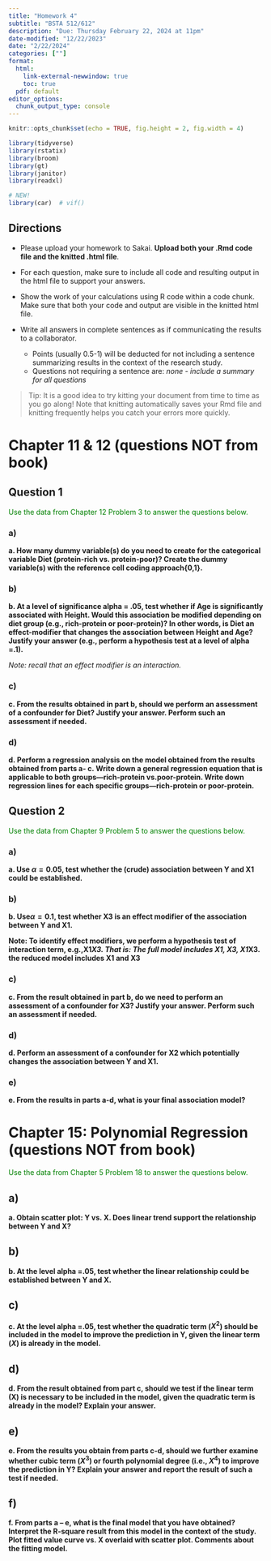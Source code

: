 ```yaml
---
title: "Homework 4"
subtitle: "BSTA 512/612"
description: "Due: Thursday February 22, 2024 at 11pm"
date-modified: "12/22/2023"
date: "2/22/2024"
categories: [""]
format: 
  html:
    link-external-newwindow: true
    toc: true
  pdf: default 
editor_options: 
  chunk_output_type: console
---
```


```r
knitr::opts_chunk$set(echo = TRUE, fig.height = 2, fig.width = 4)

library(tidyverse)
library(rstatix)
library(broom)
library(gt)
library(janitor)
library(readxl)

# NEW!
library(car)  # vif()
```


## Directions

* Please upload your homework to Sakai. __Upload both your .Rmd code file and the knitted .html file__.

* For each question, make sure to include all code and resulting output in the html file to support your answers. 

* Show the work of your calculations using R code within a code chunk. Make sure that both your code and output are visible in the knitted html file.

* Write all answers in complete sentences as if communicating the results to a collaborator.
    * Points (usually 0.5-1) will be deducted for not including a sentence summarizing results in the context of the research study. 
    * Questions not requiring a sentence are: _none - include a summary for all questions_

> Tip: It is a good idea to try kitting your document from time to time as you go along!  Note that knitting automatically saves your Rmd file and knitting frequently helps you catch your errors more quickly.




# Chapter 11 & 12 (questions NOT from book)

## Question 1

<font color="green">Use the data from Chapter 12 Problem 3 to answer the questions below.</font>


### a)

**a. How many dummy variable(s) do you need to create for the categorical variable Diet (protein-rich vs. protein-poor)?  Create the dummy variable(s) with the reference cell coding approach{0,1}.**


### b)

**b. At a level of significance alpha = .05, test whether if Age is significantly associated with Height. Would this association be modified depending on diet group (e.g., rich-protein or poor-protein)? In other words, is Diet an effect-modifier that changes the association between Height and Age? Justify your answer (e.g., perform a hypothesis test at a level of alpha =.1).**

_Note: recall that an effect modifier is an interaction._



### c)

**c. From the results obtained in part b, should we perform an assessment of a confounder for Diet? Justify your answer. Perform such an assessment if needed.**



### d)

**d. Perform a regression analysis on the model obtained from the results obtained from parts a- c. Write down a general regression equation that is applicable to both groups—rich-protein vs.poor-protein. Write down regression lines for each specific groups—rich-protein or poor-protein. **



## Question 2

<font color="green">Use the data from Chapter 9 Problem 5 to answer the questions below.</font>



### a)

**a. Use $\alpha= 0.05$, test whether the (crude) association between Y and X1 could be established.**



### b)

**b. Use$\alpha= 0.1$, test whether X3 is an effect modifier of the association between Y and X1.**

**Note: To identify effect modifiers, we perform a hypothesis test of interaction term, e.g.,X1*X3. That is: The full model includes X1, X3, X1*X3. the reduced model includes X1 and X3**



### c)

**c. From the result obtained in part b, do we need to perform an assessment of a confounder for X3? Justify your answer. Perform such an assessment if needed.**




### d)

**d. Perform an assessment of a confounder for X2 which potentially changes the association between Y and X1.**



### e)

**e. From the results in parts a-d, what is your final association model?** 




# Chapter 15: Polynomial Regression (questions NOT from book)

<font color="green">Use the data from Chapter 5 Problem 18 to answer the questions below.</font>



## a)

**a. Obtain scatter plot: Y vs. X. Does linear trend support the relationship between Y and X?**




## b)

**b. At the level alpha =.05, test whether the linear relationship could be established between Y and X.**



## c)

**c. At the level alpha =.05, test whether the quadratic term ($X^2$) should be included in the model to improve the prediction in Y, given the linear term ($X$) is already in the model.**



## d)

**d. From the result obtained from part c, should we test if the linear term (X) is necessary to be included in the model, given the quadratic term is already in the model? Explain your answer.**



## e)

**e. From the results you obtain from parts c-d, should we further examine whether cubic term ($X^3$) or fourth polynomial degree (i.e., $X^4$) to improve the prediction in Y? Explain your answer and report the result of such a test if needed.**



## f)

**f. From parts a – e, what is the final model that you have obtained? Interpret the R-square result from this model in the context of the study. Plot fitted value curve vs. X overlaid with scatter plot. Comments about the fitting model.**
















